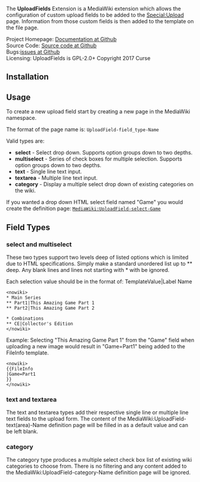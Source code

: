 {{TNT|Extension
|name        = UploadFields
|license     = GPL-2.0-or-later
|status      = stable
|type1       = interface
|type2       = media
|author      = Alexia E. Smith ([[User:Alexia E. Smith|Alexia E. Smith]])
|version     = 0.0.3
|update      = 2018-11-08
|mediawiki   = 1.30+
|php         = 7.0+
|download    = {{TNT|GithubDownload|HydraWiki|UploadFields}}
|hook1       = onUploadFormInitDescriptor
|description = Adds a parser function called <tt>#ev</tt> for embedding video clips from popular video sharing services.
|vagrant-role      = UploadFields
}}

The '''UploadFields''' Extension is a MediaWiki extension which allows the configuration of custom upload fields to be added to the [[Special:Upload]] page.  Information from those custom fields is then added to the {{FileInfo}} template on the file page.

;Project Homepage: [https://github.com/HydraWiki/UploadFields Documentation at Github]
;Source Code: [https://github.com/HydraWiki/UploadFields Source code at Github]
;Bugs:[https://github.com/HydraWiki/UploadFields/issues issues at Github]
;Licensing: UploadFields is GPL-2.0+ Copyright 2017 Curse


== Installation ==

{{TNT|ExtensionInstall
|UploadFields
|download-link=[https://github.com/HydraWiki/UploadFields/archive/v0.0.3.zip Download, extract]
|custom-steps=* [[#Configuration|If necessary configure as required.]]
|registration=required
}}

== Usage ==

To create a new upload field start by creating a new page in the MediaWiki namespace.

The format of the page name is: <code>UploadField-field_type-Name</code>

Valid types are:
* '''select''' - Select drop down.  Supports option groups down to two depths.
* '''multiselect''' - Series of check boxes for multiple selection.  Supports option groups down to two depths.
* '''text''' - Single line text input.
* '''textarea''' - Multiple line text input.
* '''category''' - Display a multiple select drop down of existing categories on the wiki.

If you wanted a drop down HTML select field named "Game" you would create the definition page: <code>[[MediaWiki:UploadField-select-Game]]</code>

== Field Types ==

=== select and multiselect ===

These two types support two levels deep of listed options which is limited due to HTML specifications.  Simply make a standard unordered list up to ** deep.  Any blank lines and lines not starting with * with be ignored.

Each selection value should be in the format of: TemplateValue|Label Name

<pre><nowiki>
* Main Series
** Part1|This Amazing Game Part 1
** Part2|This Amazing Game Part 2

* Combinations
** CE|Collector's Edition
</nowiki></pre>

Example: Selecting "This Amazing Game Part 1" from the "Game" field when uploading a new image would result in "Game=Part1" being added to the FileInfo template.

<pre><nowiki>
{{FileInfo
|Game=Part1
}}
</nowiki></pre>

=== text and textarea ===

The text and textarea types add their respective single line or multiple line text fields to the upload form.  The content of the MediaWiki:UploadField-text(area)-Name definition page will be filled in as a default value and can be left blank.

=== category ===

The category type produces a multiple select check box list of existing wiki categories to choose from.  There is no filtering and any content added to the MediaWiki:UploadField-category-Name definition page will be ignored.
